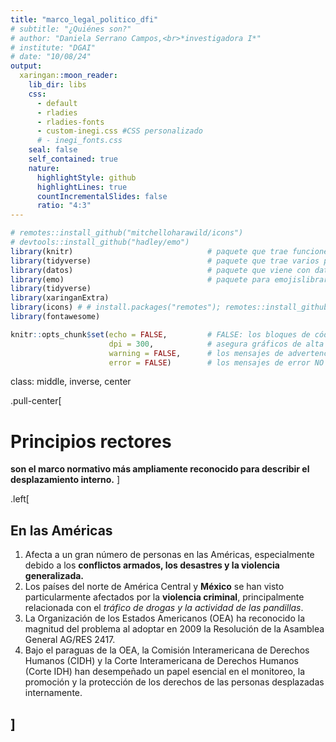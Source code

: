 ```yaml
---
title: "marco_legal_politico_dfi"
# subtitle: "¿Quiénes son?"
# author: "Daniela Serrano Campos,<br>*investigadora I*"
# institute: "DGAI"
# date: "10/08/24"
output:
  xaringan::moon_reader:
    lib_dir: libs
    css:
      - default
      - rladies
      - rladies-fonts
      - custom-inegi.css #CSS personalizado
      # - inegi_fonts.css
    seal: false
    self_contained: true
    nature:
      highlightStyle: github
      highlightLines: true
      countIncrementalSlides: false
      ratio: "4:3"
---
```


```r
# remotes::install_github("mitchelloharawild/icons")
# devtools::install_github("hadley/emo")
library(knitr)                              # paquete que trae funciones utiles para R Markdown
library(tidyverse)                          # paquete que trae varios paquetes comunes en el tidyverse
library(datos)                              # paquete que viene con datos populares traducidos al español :)
library(emo)                                # paquete para emojislibrary(knitr)
library(tidyverse)
library(xaringanExtra)
library(icons) # # install.packages("remotes"); remotes::install_github("mitchelloharawild/icons")
library(fontawesome)

knitr::opts_chunk$set(echo = FALSE,         # FALSE: los bloques de código NO se muestran
                      dpi = 300,            # asegura gráficos de alta resolución
                      warning = FALSE,      # los mensajes de advertencia NO se muestran
                      error = FALSE)        # los mensajes de error NO se muestran
```
class: middle, inverse, center

.pull-center[

# Principios rectores
**son el marco normativo más ampliamente reconocido para describir el desplazamiento interno.**
]

.left[

## En las Américas 

1. Afecta a un gran número de personas en las Américas, especialmente debido a los **conflictos armados, los desastres y la violencia generalizada.**     
2. Los países del norte de América Central y **México** se han visto particularmente afectados por la **violencia criminal**, principalmente relacionada con el *tráfico de drogas y la actividad de las pandillas*.   
3. La Organización de los Estados Americanos (OEA) ha reconocido la magnitud del problema al adoptar en 2009 la Resolución de la Asamblea General AG/RES 2417.   
4. Bajo el paraguas de la OEA, la Comisión Interamericana de Derechos Humanos (CIDH) y la Corte Interamericana de Derechos Humanos (Corte IDH) han desempeñado un papel esencial en el monitoreo, la promoción y la protección de los derechos de las personas desplazadas internamente. 

]
---








